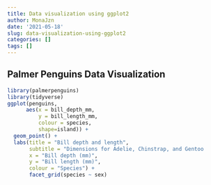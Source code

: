 ```yaml
---
title: Data visualization using ggplot2
author: MonaJzn
date: '2021-05-18'
slug: data-visualization-using-ggplot2
categories: []
tags: []
---
```

## Palmer Penguins Data Visualization
```r
library(palmerpenguins)
library(tidyverse)
ggplot(penguins,
      aes(x = bill_depth_mm,
          y = bill_length_mm,
          colour = species,
          shape=island)) +
  geom_point() +
  labs(title = "Bill depth and length",
       subtitle = "Dimensions for Adelie, Chinstrap, and Gentoo                               Penguins",
       x = "Bill depth (mm)", 
       y = "Bill length (mm)",
       colour = "Species") + 
       facet_grid(species ~ sex)
```



